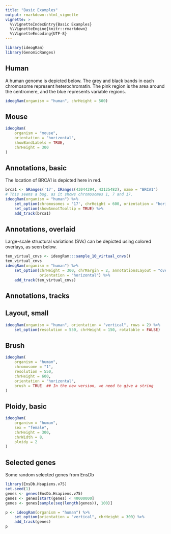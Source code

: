 ---
title: "Basic Examples"
output: rmarkdown::html_vignette
vignette: >
  %\VignetteIndexEntry{Basic Examples}
  %\VignetteEngine{knitr::rmarkdown}
  %\VignetteEncoding{UTF-8}
---

```{r}
library(ideogRam)
library(GenomicRanges)
```

## Human

A human genome is depicted below. The grey and black bands in each chromosome represent heterochromatin. The pink region is the area around the centromere, and the blue represents variable regions. 

```{r}
ideogRam(organism = "human", chrHeight = 500)
```

## Mouse

```{r}
ideogRam(
    organism = "mouse",
    orientation = "horizontal",
    showBandLabels = TRUE,
    chrHeight = 300
)
```

## Annotations, basic

The location of BRCA1 is depicted here in red.

```{r}
brca1 <- GRanges('17', IRanges(43044294, 43125482), name = "BRCA1")
# This seems a bug, as it shows chromosomes 1, 7 and 17.
ideogRam(organism = "human") %>%
    set_option(chromosomes = '17', chrHeight = 600, orientation = "horizontal") %>%
    set_option(showAnnotTooltip = TRUE) %>%
    add_track(brca1)
```

## Annotations, overlaid

Large-scale structural variations (SVs) can be depicted using colored overlays, as seen below.

```{r}
ten_virtual_cnvs <- ideogRam:::sample_10_virtual_cnvs()
ten_virtual_cnvs
ideogRam(organism = "human") %>%
    set_option(chrHeight = 300, chrMargin = 2, annotationsLayout = "overlay",
               orientation = "horizontal") %>%
    add_track(ten_virtual_cnvs)
```

## Annotations, tracks


## Layout, small


```{r}
ideogRam(organism = "human", orientation = "vertical", rows = 2) %>%
    set_option(resolution = 550, chrHeight = 150, rotatable = FALSE)
```

## Brush

```{r}
ideogRam(
    organism = "human",
    chromosome = "1",
    resolution = 550,
    chrHeight = 600,
    orientation = "horizontal",
    brush = TRUE  ## In the new version, we need to give a string
)
```

## Ploidy, basic

```{r}
ideogRam(
    organism = "human",
    sex = "female",
    chrHeight = 300,
    chrWidth = 8,
    ploidy = 2
)
```



## Selected genes

Some random selected genes from EnsDb

```{r}
library(EnsDb.Hsapiens.v75)
set.seed(1)
genes <- genes(EnsDb.Hsapiens.v75)
genes <- genes[start(genes) < 40000000]
genes <- genes[sample(seq(length(genes)), 100)]

p <- ideogRam(organism = "human") %>%
    set_option(orientation = "vertical", chrHeight = 300) %>%
    add_track(genes)
p
```
